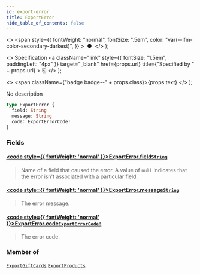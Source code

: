 ```yaml
---
id: export-error
title: ExportError
hide_table_of_contents: false
---
```


  <>
    <span
      style={{
        fontWeight: "normal",
        fontSize: ".5em",
        color: "var(--ifm-color-secondary-darkest)",
      }}
    >
      &nbsp;●&nbsp;
    </span>
  </>
);

  <>
    Specification
    <a
      className="link"
      style={{ fontSize: "1.5em", paddingLeft: "4px" }}
      target="\_blank"
      href={props.url}
      title={"Specified by " + props.url}
    >
      ⎘
    </a>
  </>
);

  <>
    <span className={"badge badge--" + props.class}>{props.text}</span>
  </>
);

No description

```graphql
type ExportError {
  field: String
  message: String
  code: ExportErrorCode!
}
```

### Fields

#### [<code style={{ fontWeight: 'normal' }}>ExportError.<b>field</b></code>](#)<Bullet />[`String`](../../../storefront/miscellaneous/scalars/string) <Badge class="secondary" text="scalar"/>

> Name of a field that caused the error. A value of `null` indicates that the error isn't associated with a particular field.

#### [<code style={{ fontWeight: 'normal' }}>ExportError.<b>message</b></code>](#)<Bullet />[`String`](../../../storefront/miscellaneous/scalars/string) <Badge class="secondary" text="scalar"/>

> The error message.

#### [<code style={{ fontWeight: 'normal' }}>ExportError.<b>code</b></code>](#)<Bullet />[`ExportErrorCode!`](../../../storefront/miscellaneous/enums/export-error-code) <Badge class="secondary" text="non-null"/> <Badge class="secondary" text="enum"/>

> The error code.

### Member of

[`ExportGiftCards`](../../../storefront/gift-cards/objects/export-gift-cards) <Badge class="secondary" text="object"/><Bullet />[`ExportProducts`](../../../storefront/products/objects/export-products) <Badge class="secondary" text="object"/>
